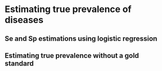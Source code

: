 # Estimating true prevalence of diseases




## Se and Sp estimations using logistic regression

## Estimating true prevalence without a gold standard